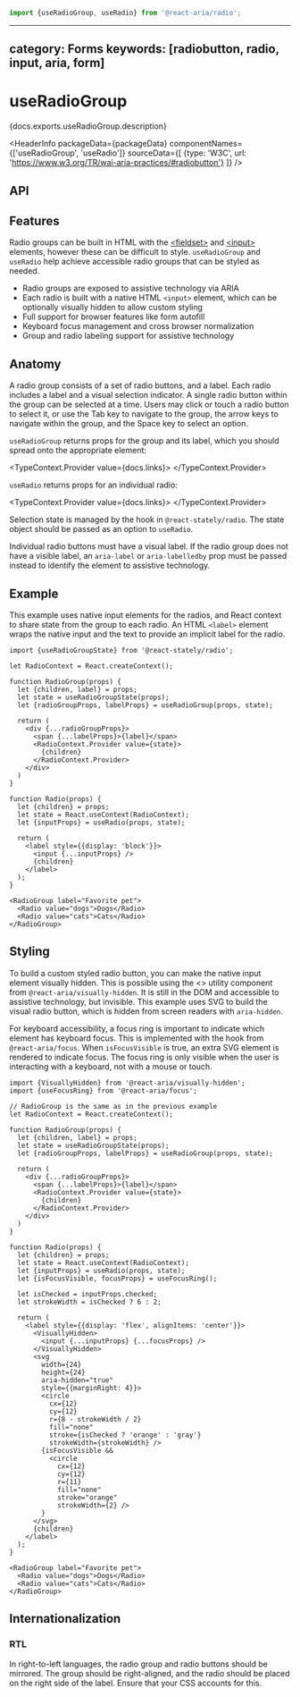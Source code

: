 <!-- Copyright 2020 Adobe. All rights reserved.
This file is licensed to you under the Apache License, Version 2.0 (the "License");
you may not use this file except in compliance with the License. You may obtain a copy
of the License at http://www.apache.org/licenses/LICENSE-2.0
Unless required by applicable law or agreed to in writing, software distributed under
the License is distributed on an "AS IS" BASIS, WITHOUT WARRANTIES OR REPRESENTATIONS
OF ANY KIND, either express or implied. See the License for the specific language
governing permissions and limitations under the License. -->



```jsx import
import {useRadioGroup, useRadio} from '@react-aria/radio';
```

---
category: Forms
keywords: [radiobutton, radio, input, aria, form]
---

# useRadioGroup

<p>{docs.exports.useRadioGroup.description}</p>

<HeaderInfo
  packageData={packageData}
  componentNames={['useRadioGroup', 'useRadio']}
  sourceData={[
    {type: 'W3C', url: 'https://www.w3.org/TR/wai-aria-practices/#radiobutton'}
  ]} />

## API

<FunctionAPI function={docs.exports.useRadioGroup} links={docs.links} />
<FunctionAPI function={docs.exports.useRadio} links={docs.links} />

## Features

Radio groups can be built in HTML with the
[&lt;fieldset&gt;](https://developer.mozilla.org/en-US/docs/Web/HTML/Element/fieldset)
and [&lt;input&gt;](https://developer.mozilla.org/en-US/docs/Web/HTML/Element/input) elements,
however these can be difficult to style. `useRadioGroup` and `useRadio` help achieve accessible
radio groups that can be styled as needed.

* Radio groups are exposed to assistive technology via ARIA
* Each radio is built with a native HTML `<input>` element, which can be optionally visually
  hidden to allow custom styling
* Full support for browser features like form autofill
* Keyboard focus management and cross browser normalization
* Group and radio labeling support for assistive technology

## Anatomy

A radio group consists of a set of radio buttons, and a label. Each radio
includes a label and a visual selection indicator. A single radio button
within the group can be selected at a time. Users may click or touch a radio
button to select it, or use the Tab key to navigate to the group, the arrow keys
to navigate within the group, and the Space key to select an option.

`useRadioGroup` returns props for the group and its label, which you should spread
onto the appropriate element:

<TypeContext.Provider value={docs.links}>
  <InterfaceType properties={docs.links[docs.exports.useRadioGroup.return.id].properties} />
</TypeContext.Provider>

`useRadio` returns props for an individual radio:

<TypeContext.Provider value={docs.links}>
  <InterfaceType properties={docs.links[docs.exports.useRadio.return.id].properties} />
</TypeContext.Provider>

Selection state is managed by the <TypeLink links={statelyDocs.links} type={statelyDocs.exports.useRadioGroupState} />
hook in `@react-stately/radio`. The state object should be passed as an option to `useRadio`.

Individual radio buttons must have a visual label. If the radio group does not have a visible label,
an `aria-label` or `aria-labelledby` prop must be passed instead to identify the element to assistive
technology.

## Example

This example uses native input elements for the radios, and React context to share state from the group
to each radio. An HTML `<label>` element wraps the native input and the text to provide an implicit label
for the radio.

```tsx example
import {useRadioGroupState} from '@react-stately/radio';

let RadioContext = React.createContext();

function RadioGroup(props) {
  let {children, label} = props;
  let state = useRadioGroupState(props);
  let {radioGroupProps, labelProps} = useRadioGroup(props, state);

  return (
    <div {...radioGroupProps}>
      <span {...labelProps}>{label}</span>
      <RadioContext.Provider value={state}>
        {children}
      </RadioContext.Provider>
    </div>
  )
}

function Radio(props) {
  let {children} = props;
  let state = React.useContext(RadioContext);
  let {inputProps} = useRadio(props, state);

  return (
    <label style={{display: 'block'}}>
      <input {...inputProps} />
      {children}
    </label>
  );
}

<RadioGroup label="Favorite pet">
  <Radio value="dogs">Dogs</Radio>
  <Radio value="cats">Cats</Radio>
</RadioGroup>
```

## Styling

To build a custom styled radio button, you can make the native input element visually hidden.
This is possible using the &lt;<TypeLink links={hiddenDocs.links} type={hiddenDocs.exports.VisuallyHidden} />&gt;
utility component from `@react-aria/visually-hidden`. It is still in the DOM and accessible to
assistive technology, but invisible. This example uses SVG to build the visual radio button,
which is hidden from screen readers with `aria-hidden`.

For keyboard accessibility, a focus ring is important to indicate which element has keyboard focus.
This is implemented with the <TypeLink links={focusDocs.links} type={focusDocs.exports.useFocusRing} />
hook from `@react-aria/focus`. When `isFocusVisible` is true, an extra SVG element is rendered to
indicate focus. The focus ring is only visible when the user is interacting with a keyboard,
not with a mouse or touch.

```tsx example
import {VisuallyHidden} from '@react-aria/visually-hidden';
import {useFocusRing} from '@react-aria/focus';

// RadioGroup is the same as in the previous example
let RadioContext = React.createContext();

function RadioGroup(props) {
  let {children, label} = props;
  let state = useRadioGroupState(props);
  let {radioGroupProps, labelProps} = useRadioGroup(props, state);

  return (
    <div {...radioGroupProps}>
      <span {...labelProps}>{label}</span>
      <RadioContext.Provider value={state}>
        {children}
      </RadioContext.Provider>
    </div>
  )
}

function Radio(props) {
  let {children} = props;
  let state = React.useContext(RadioContext);
  let {inputProps} = useRadio(props, state);
  let {isFocusVisible, focusProps} = useFocusRing();

  let isChecked = inputProps.checked;
  let strokeWidth = isChecked ? 6 : 2;

  return (
    <label style={{display: 'flex', alignItems: 'center'}}>
      <VisuallyHidden>
        <input {...inputProps} {...focusProps} />
      </VisuallyHidden>
      <svg
        width={24}
        height={24}
        aria-hidden="true"
        style={{marginRight: 4}}>
        <circle
          cx={12}
          cy={12}
          r={8 - strokeWidth / 2}
          fill="none"
          stroke={isChecked ? 'orange' : 'gray'}
          strokeWidth={strokeWidth} />
        {isFocusVisible &&
          <circle
            cx={12}
            cy={12}
            r={11}
            fill="none"
            stroke="orange"
            strokeWidth={2} />
        }
      </svg>
      {children}
    </label>
  );
}

<RadioGroup label="Favorite pet">
  <Radio value="dogs">Dogs</Radio>
  <Radio value="cats">Cats</Radio>
</RadioGroup>
```

## Internationalization

### RTL

In right-to-left languages, the radio group and radio buttons should be mirrored.
The group should be right-aligned, and the radio should be placed on the right
side of the label. Ensure that your CSS accounts for this.
